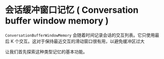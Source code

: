 # 会话缓冲窗口记忆 ( Conversation buffer window memory )

`ConversationBufferWindowMemory` 会随着时间记录会话的交互列表。它只使用最后 K 个交互。这对于保持最近交互的滑动窗口很有用，以避免缓冲区过大

让我们首先探索这种类型记忆的基本功能。


<Example/>
